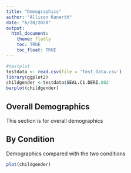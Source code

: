 ```yaml
---
title: "Demographics"
author: "Allison Kunerth"
date: "6/20/2020"
output: 
  html_document:
    theme: flatly
    toc: TRUE
    toc_float: TRUE
---
```


```r
#testplot
testdata <- read.csv(file = 'Test_Data.csv')
library(ggplot2)
childgender <-testdata$SEAL.C1.DERI.002
barplot(childgender)
```

## Overall Demographics

This section is for overall demographics


## By Condition

Demographics compared with the two conditions

```r
plot(childgender)
```


